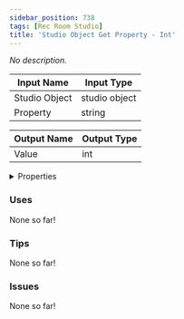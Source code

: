 ```yaml
---
sidebar_position: 738
tags: [Rec Room Studio]
title: 'Studio Object Get Property - Int'
---
```


*No description.*




<EsbSvg />

| Input Name | Input Type |
|-----------|-----------|
| Studio Object | studio object |
| Property | string |

| Output Name | Output Type |
|-----------|-----------|
| Value | int |


<details>
  <summary>Properties</summary>
  <div>
    <div>
    <table>
      <thead>
        <tr>
          <th>Is beta required?</th>
          <th>❌</th>
        </tr>
        <tr>
          <th>Is this chip a trolling risk?</th>
          <th>❌</th>
        </tr>
        <tr>
          <th>Is this chip a role assignment risk?</th>
          <th>❌</th>
        </tr>
        <tr>
          <th>Chip UUID</th>
          <th>4467dc43-b07c-41fc-9e43-21ebf8f86554</th>
        </tr>
      </thead>
    </table>
    </div>
  </div>
</details>

### Uses

None so far!

### Tips

None so far!

### Issues

None so far!